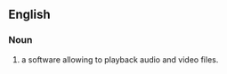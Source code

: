 ==English==
===Noun===
{{wikipedia}}
{{en-noun|sg=[[media]] [[player]]}}
#{{computing}} a software allowing to playback audio and video files.